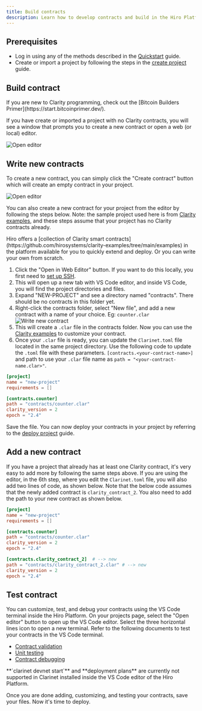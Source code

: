 ```yaml
---
title: Build contracts
description: Learn how to develop contracts and build in the Hiro Platform.
---
```


## Prerequisites

- Log in using any of the methods described in the [Quickstart](/stacks/platform/quickstart) guide.
- Create or import a project by following the steps in the [create project](/stacks/platform/guides/create-project) guide.

## Build contract

<Callout title="Note">
  If you are new to Clarity programming, check out the [Bitcoin Builders
  Primer](https://start.bitcoinprimer.dev/).
</Callout>

If you have create or imported a project with no Clarity contracts, you will see a window that prompts you to create a new contract or open a web (or local) editor.

![Open editor](../images/build-contracts/open-editor.png)

## Write new contracts

To create a new contract, you can simply click the "Create contract" button which will create an empty contract in your project.

![Open editor](../images/build-contracts/empty-contract.png)

You can also create a new contract for your project from the editor by following the steps below. Note: the sample project used here is from [Clarity examples](https://github.com/hirosystems/clarity-examples/tree/main/examples/blank-project), and these steps assume that your project has no Clarity contracts already.

<Callout title="Note">
  Hiro offers a [collection of Clarity smart
  contracts](https://github.com/hirosystems/clarity-examples/tree/main/examples)
  in the platform available for you to quickly extend and deploy. Or you can
  write your own from scratch.
</Callout>

1. Click the "Open in Web Editor" button. If you want to do this locally, you first need to [set up SSH](/stacks/platform/guides/connect-desktop-to-cloud).
2. This will open up a new tab with VS Code editor, and inside VS Code, you will find the project directories and files.
3. Expand "NEW-PROJECT" and see a directory named "contracts". There should be no contracts in this folder yet.
4. Right-click the contracts folder, select "New file", and add a new contract with a name of your choice. Eg: `counter.clar`
   ![Write new contract](../images/build-contracts/write-new-contract.png)
5. This will create a `.clar` file in the contracts folder. Now you can use the [Clarity examples](https://github.com/hirosystems/clarity-examples) to customize your contract.
6. Once your `.clar` file is ready, you can update the `Clarinet.toml` file located in the same project directory. Use the following code to update the `.toml` file with these parameters. `[contracts.<your-contract-name>]` and path to use your `.clar` file name as `path = "<your-contract-name.clar>"`.

```toml
[project]
name = "new-project"
requirements = []

[contracts.counter]
path = "contracts/counter.clar"
clarity_version = 2
epoch = "2.4"
```

Save the file. You can now deploy your contracts in your project by referring to the [deploy project](/stacks/platform/guides/deploy-project) guide.

## Add a new contract

If you have a project that already has at least one Clarity contract, it's very easy to add more by following the same steps above. If you are using the editor, in the 6th step, where you edit the `Clarinet.toml` file, you will also add two lines of code, as shown below. Note that the below code assumes that the newly added contract is `clarity_contract_2`. You also need to add the path to your new contract as shown below.

```toml
[project]
name = "new-project"
requirements = []

[contracts.counter]
path = "contracts/counter.clar"
clarity_version = 2
epoch = "2.4"

[contracts.clarity_contract_2]  # --> new
path = "contracts/clarity_contract_2.clar" # --> new
clarity_version = 2
epoch = "2.4"
```

## Test contract

You can customize, test, and debug your contracts using the VS Code terminal inside the Hiro Platform. On your projects page, select the "Open editor" button to open up the VS Code editor. Select the three horizontal lines icon to open a new terminal. Refer to the following documents to test your contracts in the VS Code terminal.

- [Contract validation](/stacks/clarinet/guides/validate-a-contract)
- [Unit testing](/stacks/clarinet-js-sdk/guides/unit-testing)
- [Contract debugging](/stacks/clarinet/guides/debug-a-contract)

<Callout title="Note">
  **`clarinet devnet start`** and **deployment plans** are currently not supported in
  Clarinet installed inside the VS Code editor of the Hiro Platform.
</Callout>

Once you are done adding, customizing, and testing your contracts, save your files. Now it's time to deploy.
